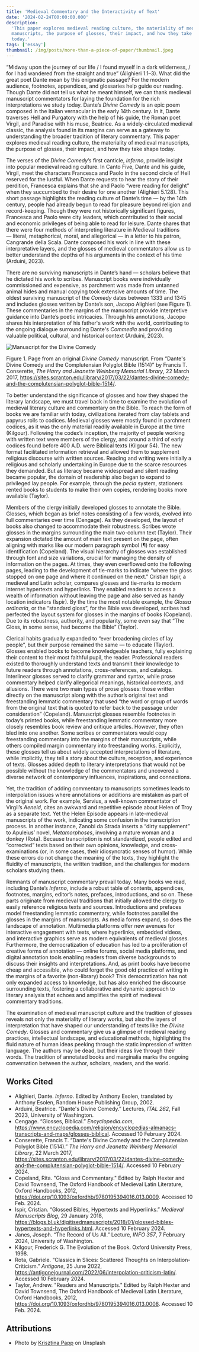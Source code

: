 ```yaml
---
title: 'Medieval Commentary and the Interactivity of Text'
date: '2024-02-24T00:00:00.000'
description:
  'This paper explores medieval reading culture, the materiality of medieval
  manuscripts, the purpose of glosses, their impact, and how they take shape
  today.'
tags: ['essay']
thumbnail: /img/posts/more-than-a-piece-of-paper/thumbnail.jpeg
---
```


“Midway upon the journey of our life / I found myself in a dark wilderness, /
for I had wandered from the straight and true” (Alighieri 1.1–3). What did the
great poet Dante mean by this enigmatic passage? For the modern audience,
footnotes, appendices, and glossaries help guide our reading. Though Dante did
not tell us what he meant himself, we can thank medieval manuscript commentators
for laying the foundation for the rich interpretations we study today. Dante’s
_Divine Comedy_ is an epic poem composed in the Italian vernacular in the early
14th century. In it, Dante traverses Hell and Purgatory with the help of his
guide, the Roman poet Virgil, and Paradise with his muse, Beatrice. As a
widely-circulated medieval classic, the analysis found in its margins can serve
as a gateway to understanding the broader tradition of literary commentary. This
paper explores medieval reading culture, the materiality of medieval
manuscripts, the purpose of glosses, their impact, and how they take shape
today.

The verses of the _Divine Comedy_’s first canticle, _Inferno_, provide insight
into popular medieval reading culture. In Canto Five, Dante and his guide,
Virgil, meet the characters Francesca and Paolo in the second circle of Hell
reserved for the lustful. When Dante requests to hear the story of their
perdition, Francesca explains that she and Paolo “were reading for delight” when
they succumbed to their desire for one another (Alighieri 5.128). This short
passage highlights the reading culture of Dante’s time — by the 14th century,
people had already begun to read for pleasure beyond religion and
record-keeping. Though they were not historically significant figures, Francesca
and Paolo were city leaders, which contributed to their social and economic
privileges of being able to read for leisure. Dante shares that there were four
methods of interpreting literature in Medieval traditions — literal,
metaphorical, moral, and allegorical — in a letter to his patron, Cangrande
della Scala. Dante composed his work in line with these interpretative layers,
and the glosses of medieval commentators allow us to better understand the
depths of his arguments in the context of his time (Arduini, 2023).

There are no surviving manuscripts in Dante’s hand — scholars believe that he
dictated his work to scribes. Manuscript books were individually commissioned
and expensive, as parchment was made from untanned animal hides and manual
copying took extensive amounts of time. The oldest surviving manuscript of the
_Comedy_ dates between 1333 and 1345 and includes glosses written by Dante’s
son, Jacopo Alighieri (see Figure 1). These commentaries in the margins of the
manuscript provide interpretive guidance into Dante’s poetic
intricacies. Through his annotations, Jacopo shares his interpretation of his
father's work with the world, contributing to the ongoing dialogue surrounding
Dante's _Commedia_ and providing valuable political, cultural, and historical
context (Arduini, 2023).

![Manuscript for the Divine Comedy](/img/posts/more-than-a-piece-of-paper/image1.png)

Figure 1. Page from an original _Divine Comedy_ manuscript. From “Dante's Divine
Comedy and the Complutensian Polyglot Bible (1514)” by Francis T. Conserette,
_The Harry and Jeanette Weinberg Memorial Library_, 22 March 2017,
https://sites.scranton.edu/library/2017/03/22/dantes-divine-comedy-and-the-complutensian-polyglot-bible-1514/.

To better understand the significance of glosses and how they shaped the
literary landscape, we must travel back in time to examine the evolution of
medieval literary culture and commentary on the Bible. To reach the form of
books we are familiar with today, civilizations iterated from clay tablets and
papyrus rolls to codices. Medieval glosses were mostly found in parchment
codices, as it was the only material readily available in Europe at the time
(Kilgour). Following the codex’s inception, the majority of people working with
written text were members of the clergy, and around a third of early codices
found before 400 A.D. were Biblical texts (Kilgour 54). The new format
facilitated information retrieval and allowed them to supplement religious
discourse with written sources. Reading and writing were initially a religious
and scholarly undertaking in Europe due to the scarce resources they demanded.
But as literacy became widespread and silent reading became popular, the domain
of readership also began to expand to privileged lay people. For example,
through the _pecia_ system, stationers rented books to students to make their
own copies, rendering books more available (Taylor).

Members of the clergy initially developed glosses to annotate the Bible.
Glosses, which began as brief notes consisting of a few words, evolved into full
commentaries over time (Cengage). As they developed, the layout of books also
changed to accommodate their robustness. Scribes wrote glosses in the margins
surrounding the main two-column text (Taylor). Their expansion dictated the
amount of main text present on the page, often aligning with marks like our
modern paragraph symbol (¶) for easy identification (Copeland). The visual
hierarchy of glosses was established through font and size variations, crucial
for managing the density of information on the pages. At times, they even
overflowed onto the following pages, leading to the development of tie-marks to
indicate “where the gloss stopped on one page and where it continued on the
next.” Cristian Ispir, a medieval and Latin scholar, compares glosses and
tie-marks to modern internet hypertexts and hyperlinks. They enabled readers to
access a wealth of information without leaving the page and also served as handy
location indicators (Ispir). By the time the most notable example, the _Glossa
ordinaria_, or the “standard gloss”, for the Bible was developed, scribes had
perfected the layout system for glosses in the margins of books (Copeland). Due
to its robustness, authority, and popularity, some even say that ​​“The Gloss,
in some sense, had become the Bible” (Taylor).

Clerical habits gradually expanded to “ever broadening circles of lay people”,
but their purpose remained the same — to educate (Taylor). Glosses enabled books
to become knowledgeable teachers, fully explaining their content to their most
faithful pupil, the reader. Professional readers existed to thoroughly
understand texts and transmit their knowledge to future readers through
annotations, cross-references, and catalogs. Interlinear glosses served to
clarify grammar and syntax, while prose commentary helped clarify allegorical
meanings, historical contexts, and allusions. There were two main types of prose
glosses: those written directly on the manuscript along with the author’s
original text and freestanding lemmatic commentary that used “the word or group
of words from the original text that is quoted to refer back to the passage
under consideration” (Copeland). Manuscript glosses resemble footnotes in
today’s printed books, while freestanding lemmatic commentary more closely
resembles book review and critique articles. However, they often bled into one
another. Some scribes or commentators would copy freestanding commentary into
the margins of their manuscripts, while others compiled margin commentary into
freestanding works. Explicitly, these glosses tell us about widely accepted
interpretations of literature, while implicitly, they tell a story about the
culture, reception, and experience of texts. Glosses added depth to literary
interpretations that would not be possible without the knowledge of the
commentators and uncovered a diverse network of contemporary influences,
inspirations, and connections.

Yet, the tradition of adding commentary to manuscripts sometimes leads to
interpolation issues where annotations or additions are mistaken as part of the
original work. For example, Servius, a well-known commentator of Virgil’s
_Aeneid_, cites an awkward and repetitive episode about Helen of Troy as a
separate text. Yet the Helen Episode appears in late-medieval manuscripts of the
work, indicating some confusion in the transcription process. In another
instance, Zanobi da Strada inserts a “dirty supplement” to Apuleius’ novel,
_Metamorphoses_, involving a mature woman and a donkey (Rota). Because
transcription is not standardized, people edited and “corrected” texts based on
their own opinions, knowledge, and cross-examinations (or, in some cases, their
idiosyncratic senses of humor). While these errors do not change the meaning of
the texts, they highlight the fluidity of manuscripts, the written tradition,
and the challenges for modern scholars studying them.

Remnants of manuscript commentary prevail today. Many books we read, including
Dante’s _Inferno_, include a robust table of contents, appendices, footnotes,
margins, editor’s notes, prefaces, introductions, and so on. These parts
originate from medieval traditions that initially allowed the clergy to easily
reference religious texts and sources. Introductions and prefaces model
freestanding lemmatic commentary, while footnotes parallel the glosses in the
margins of manuscripts. As media forms expand, so does the landscape of
annotation. Multimedia platforms offer new avenues for interactive engagement
with texts, where hyperlinks, embedded videos, and interactive graphics serve as
modern equivalents of medieval glosses. Furthermore, the democratization of
education has led to a proliferation of creative forms of annotation — online
forums, social media platforms, and digital annotation tools enabling readers
from diverse backgrounds to discuss their insights and interpretations. And, as
print books have become cheap and accessible, who could forget the good old
practice of writing in the margins of a favorite (non-library) book? This
democratization has not only expanded access to knowledge, but has also enriched
the discourse surrounding texts, fostering a collaborative and dynamic approach
to literary analysis that echoes and amplifies the spirit of medieval commentary
traditions.

The examination of medieval manuscript culture and the tradition of glosses
reveals not only the materiality of literary works, but also the layers of
interpretation that have shaped our understanding of texts like the _Divine
Comedy_. Glosses and commentary give us a glimpse of medieval reading practices,
intellectual landscape, and educational methods, highlighting the fluid nature
of human ideas peeking through the static impression of written language. The
authors may be dead, but their ideas live through their words. The tradition of
annotated books and marginalia marks the ongoing conversation between the
author, scholars, readers, and the world.

## Works Cited

- Alighieri, Dante. _Inferno_. Edited by Anthony Esolen, translated by Anthony
  Esolen, Random House Publishing Group, 2002.
- Arduini, Beatrice. “Dante's Divine Comedy.” Lectures, _ITAL 262_, Fall 2023,
  University of Washington.
- Cengage. “Glosses, Biblical.” _Encyclopedia.com_,
  https://www.encyclopedia.com/religion/encyclopedias-almanacs-transcripts-and-maps/glosses-biblical.
  Accessed 10 February 2024.
- Conserette, Francis T. “Dante's Divine Comedy and the Complutensian Polyglot
  Bible (1514).” _The Harry and Jeanette Weinberg Memorial Library_, 22 March
  2017,
  https://sites.scranton.edu/library/2017/03/22/dantes-divine-comedy-and-the-complutensian-polyglot-bible-1514/.
  Accessed 10 February 2024.
- Copeland, Rita. "Gloss and Commentary." Edited by Ralph Hexter and David
  Townsend, The Oxford Handbook of Medieval Latin Literature, Oxford Handbooks,
  2012, https://doi.org/10.1093/oxfordhb/9780195394016.013.0009. Accessed 10
  Feb. 2024.
- Ispir, Cristian. “Glossed Bibles, Hypertexts and Hyperlinks.” _Medieval
  Manuscripts Blog_, 29 January 2018,
  https://blogs.bl.uk/digitisedmanuscripts/2018/01/glossed-bibles-hypertexts-and-hyperlinks.html.
  Accessed 10 February 2024.
- Janes, Joseph. “The Record of Us All.” Lecture, _INFO 357_, 7 February 2024,
  University of Washington.
- Kilgour, Frederick G. The Evolution of the Book. Oxford University
  Press, 1998.
- Rota, Gabriele. “Classics in Slices: Scattered Thoughts on
  Interpolation-Criticism.” _Antigone_, 25 June 2022,
  https://antigonejournal.com/2022/06/interpolation-criticism-latin/. Accessed
  10 February 2024.
- Taylor, Andrew. "Readers and Manuscripts." Edited by Ralph Hexter and David
  Townsend, The Oxford Handbook of Medieval Latin Literature, Oxford Handbooks,
  2012, https://doi.org/10.1093/oxfordhb/9780195394016.013.0008. Accessed 10
  Feb. 2024.

## Attributions

- Photo by
  [Krisztina Papp](https://unsplash.com/@almapapi?utm_content=creditCopyText&utm_medium=referral&utm_source=unsplash)
  on Unsplash
